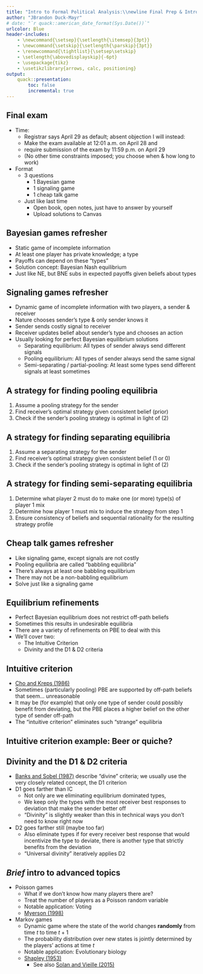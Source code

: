 ```yaml
---
title: "Intro to Formal Political Analysis:\\newline Final Prep & Intro to Advanced Topics"
author: "JBrandon Duck-Mayr"
# date: "`r quack::american_date_format(Sys.Date())`"
urlcolor: Blue
header-includes:
    - \newcommand{\setsep}{\setlength{\itemsep}{3pt}}
    - \newcommand{\setskip}{\setlength{\parskip}{3pt}}
    - \renewcommand{\tightlist}{\setsep\setskip}
    - \setlength{\abovedisplayskip}{-6pt}
    - \usepackage{tikz}
    - \usetikzlibrary{arrows, calc, positioning}
output:
    quack::presentation:
        toc: false
        incremental: true
---
```


## Final exam

- Time:
  + Registrar says April 29 as default; absent objection I will instead:
  + Make the exam available at 12:01 a.m. on April 28 and
  + require submission of the exam by 11:59 p.m. on April 29
  + (No other time constraints imposed; you choose when & how long to work)
- Format
  + 3 questions
    * 1 Bayesian game
    * 1 signaling game
    * 1 cheap talk game
  + Just like last time
    * Open book, open notes, just have to answer by yourself
    * Upload solutions to Canvas

## Bayesian games refresher

- Static game of incomplete information
- At least one player has private knowledge; a type
- Payoffs can depend on these "types"
- Solution concept: Bayesian Nash equilibrium
- Just like NE, but BNE subs in expected payoffs given beliefs about types

## Signaling games refresher

- Dynamic game of incomplete information with two players, a sender & receiver
- Nature chooses sender's type & only sender knows it
- Sender sends costly signal to receiver
- Receiver updates belief about sender's type and chooses an action
- Usually looking for perfect Bayesian equilibrium solutions
  + Separating equilibrium: All types of sender always send different signals
  + Pooling equilibrium: All types of sender always send the same signal
  + Semi-separating / partial-pooling: At least some types send different signals at least sometimes

## A strategy for finding pooling equilibria

1. Assume a pooling strategy for the sender
1. Find receiver's optimal strategy given consistent belief (prior)
1. Check if the sender's pooling strategy is optimal in light of (2)

## A strategy for finding separating equilibria

1. Assume a separating strategy for the sender
1. Find receiver's optimal strategy given consistent belief (1 or 0)
1. Check if the sender's pooling strategy is optimal in light of (2)

## A strategy for finding semi-separating equilibria

1. Determine what player 2 must do to make one (or more) type(s) of player 1 mix
2. Determine how player 1 must mix to induce the strategy from step 1
3. Ensure consistency of beliefs and sequential rationality for the resulting strategy profile

## Cheap talk games refresher

- Like signaling game, except signals are not costly
- Pooling equilibria are called "babbling equilibria"
- There's always at least one babbling equilibrium
- There may not be a non-babbling equilibrium
- Solve just like a signaling game

## Equilibrium refinements

- Perfect Bayesian equilibrium does not restrict off-path beliefs
- Sometimes this results in undesirable equilibria
- There are a variety of refinements on PBE to deal with this
- We'll cover two:
  + The Intuitive Criterion
  + Divinity and the D1 & D2 criteria

## Intuitive criterion

- [Cho and Kreps (1986)](https://doi.org/10.2307/1885060)
- Sometimes (particularly pooling) PBE are supported by off-path beliefs that seem... unreasonable
- It may be (for example) that only one type of sender could possibly benefit from deviating, but the PBE places a higher belief on the other type of sender off-path
- The "intuitive criterion" eliminates such "strange" equilibria

## Intuitive criterion example: Beer or quiche?

\only<1, 5, 8, 12>{
\begin{figure}
\centering
\begin{tikzpicture}[font=\footnotesize]
\draw (0,2) -- (0,-2);
\node at (0,0) {$\bullet$};
\node[right] at (0,0) {Nature};
\node[right] at (0,1) {$W$ with $0.1$};
\node[right] at (0,-1) {$S$ with $0.9$};
\draw (-3,2) -- (3,2);
\draw (-3,-2) -- (3,-2);
\node at (0,2) {$\bullet$};
\node at (0,-2) {$\bullet$};
\node[above] at (-1.5,2) {$B$};
\node[above] at (1.5,2) {$Q$};
\node[below] at (-1.5,-2) {$B$};
\node[below] at (1.5,-2) {$Q$};
\node at (-3,2) {$\bullet$};
\node at (-3,-2) {$\bullet$};
\node at (3,2) {$\bullet$};
\node at (3,-2) {$\bullet$};
\node[left] at (-3,0) {Player 2};
\node[right] at (3,0) {Player 2};
\draw[dashed] (-3,2) -- (-3,-2);
\draw[dashed] (3,2) -- (3,-2);
\draw (-4,1)-- (-3,2) -- (-4,3);
\draw (-4,-1)-- (-3,-2) -- (-4,-3);
\draw (4,1)-- (3,2) -- (4,3);
\draw (4,-1)-- (3,-2) -- (4,-3);
\node[left] at (-3.5, 2.5) {$D$};
\node[left] at (-3.5, 1.5) {$N$};
\node[left] at (-3.5, -2.5) {$N$};
\node[left] at (-3.5, -1.5) {$D$};
\node[right] at (3.5, 2.5) {$D$};
\node[right] at (3.5, 1.5) {$N$};
\node[right] at (3.5, -2.5) {$N$};
\node[right] at (3.5, -1.5) {$D$};
\node[left] at (-4,3) {0, 2};
\node[left] at (-4,1) {2, 1};
\node[right] at (4,3) {1, 2};
\node[right] at (4,1) {3, 1};
\node[left] at (-4,-3) {3, 1};
\node[left] at (-4,-1) {1, 0};
\node[right] at (4,-3) {2, 1};
\node[right] at (4,-1) {0, 0};
\node[above] at (0,2) {Player 1};
\node[below] at (0,-2) {Player 1};
\node[above] at (-2.5,2) {$\mu_{BW}$};
\node[above] at (-2.3,-2) {$1-\mu_{BW}$};
\node[above] at (2.5,2) {$\mu_{QW}$};
\node[above] at (2.3,-2) {$1-\mu_{QW}$};
\end{tikzpicture}
\end{figure}
}

\only<2-4, 6>{
\begin{itemize}
\tightlist
\item<2-> The PBE are
    \begin{itemize}
    \tightlist
    \item<2-> ($BB, ND$) with $\mu_{BW}=0.1$ and $\mu_{QW}\geq \frac{1}{2}$
    \item<2-> ($QQ, DN$) with $\mu_{BW}\geq \frac{1}{2}$ and $\mu_{QW}=0.1$
    \end{itemize}
\item<3-> The ($QQ, DN$) PBE may seem\dots\ odd; player 2 must believe player 1 is probably a weak type if they see them drinking beer
\item<4-> However, at most, a weak type could get 2 from drinking beer, less than the equilibrium payoff of 3
\item<6-> So we say drinking beer is \textbf{equilibrium dominated} for weak types
\end{itemize}
}

\only<7, 9-11>{
\begin{itemize}
\item<7-> At the same time, a strong type could get 3 from drinking beer \textit{if player 2 believed they were a strong type}, greater than the equilibrium payoff of 2
\item<9-> An equilibrium fails the Intuitive Criterion if there is a signal $m$ for which
    \begin{itemize}
    \tightlist
    \item<10-> $m$ is equilibrium dominated for at least one type of sender, and
    \item<11-> at least one type of sender would be strictly better off playing $m$ if the receiver assigned probability 0 to types for whom $m$ is equilibrium dominated
    \end{itemize}
\end{itemize}
}

## Divinity and the D1 & D2 criteria

- [Banks and Sobel (1987)](https://doi.org/10.2307/1913604) describe "divine" criteria; we usually use the very closely related concept, the D1 criterion
- D1 goes farther than IC
  + Not only are we eliminating equilibrium dominated types,
  + We keep only the types with the most receiver best responses to deviation that make the sender better off
  + "Divinity" is slightly weaker than this in technical ways you don't need to know right now
- D2 goes farther still (maybe too far)
  + Also eliminate types if for every receiver best response that would incentivize the type to deviate, there is another type that strictly benefits from the deviation
  + "Universal divinity" iteratively applies D2

## *Brief* intro to advanced topics

- Poisson games
  + What if we don't know how many players there are?
  + Treat the number of players as a Poisson random variable
  + Notable application: Voting
  + [Myerson (1998)](https://doi.org/10.1007/s001820050079)
- Markov games
  + Dynamic game where the state of the world changes **randomly** from time $t$ to time $t+1$
  + The probability distribution over new states is jointly determined by the players' actions at time $t$
  + Notable application: Evolutionary biology
  + [Shapley (1953)](https://doi.org/10.1073/pnas.39.10.1095)
    * See also [Solan and Vieille (2015)](https://doi.org/10.1073/pnas.1513508112)
